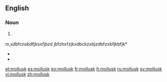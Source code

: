 ==English==

===Noun===
{{en-noun}}

# {{US}} {{alternative spelling of|mollusc}}

m,xdbfcnsbdfjksxfjbzd
jbfzhxfzjkxdbckzxbjzdbfzxbfjkbfjk* {{R:American Heritage 2000|mollusk}}
* {{R:Dictionary.com|mollusk}}
* {{R:WordNet 2003|mollusk}}

[[et:mollusk]]
[[es:mollusk]]
[[eo:mollusk]]
[[fr:mollusk]]
[[lt:mollusk]]
[[ru:mollusk]]
[[sv:mollusk]]
[[vi:mollusk]]
[[zh:mollusk]]